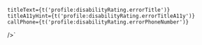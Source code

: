 

    titleText={t('profile:disabilityRating.errorTitle')}
    titleA11yHint={t('profile:disabilityRating.errorTitleA11y')}
    callPhone={t('profile:disabilityRating.errorPhoneNumber')}
/>`


<ComponentTopInfo componentName="CallHelpCenter" example={exampleString} codeString={CallHelpCenterString} />

